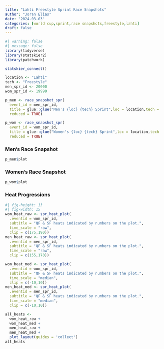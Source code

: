```yaml
---
title: "Lahti Freestyle Sprint Race Snapshots"
author: "Joran Elias"
date: "2024-03-03"
categories: [world cup,sprint,race snapshots,freestyle,lahti]
draft: false
---
```


```r
#| warning: false
#| message: false
library(tidyverse)
library(statskier2)
library(patchwork)

statskier_connect()
```

```r
location <- "Lahti"
tech <- "Freestyle"
men_spr_id <- 20000
wom_spr_id <- 19999

p_men <- race_snapshot_spr(
  event_id = men_spr_id,
  title = glue::glue("Men's {loc} {tech} Sprint",loc = location,tech = tech),
  reduced = TRUE)

p_wom <- race_snapshot_spr(
  event_id = wom_spr_id,
  title = glue::glue("Women's {loc} {tech} Sprint",loc = location,tech = tech),
  reduced = TRUE)
```

### Men's Race Snapshot
```r
p_men$plot
```

### Women's Race Snapshot
```r
p_wom$plot
```

### Heat Progressions
```r
#| fig-height: 13
#| fig-width: 15
wom_heat_raw <- spr_heat_plot(
  .eventid = wom_spr_id,
  subtitle = "QF & SF heats indicated by numbers on the plot.",
  time_scale = "raw",
  clip = c(175,190))
men_heat_raw <- spr_heat_plot(
  .eventid = men_spr_id,
  subtitle = "QF & SF heats indicated by numbers on the plot.",
  time_scale = "raw",
  clip = c(155,170))

wom_heat_med <- spr_heat_plot(
  .eventid = wom_spr_id,
  subtitle = "QF & SF heats indicated by numbers on the plot.",
  time_scale = "median",
  clip = c(-10,10))
men_heat_med <- spr_heat_plot(
  .eventid = men_spr_id,
  subtitle = "QF & SF heats indicated by numbers on the plot.",
  time_scale = "median",
  clip = c(-10,10))

all_heats <- 
  wom_heat_raw + 
  wom_heat_med + 
  men_heat_raw + 
  men_heat_med + 
  plot_layout(guides = 'collect')
all_heats
```